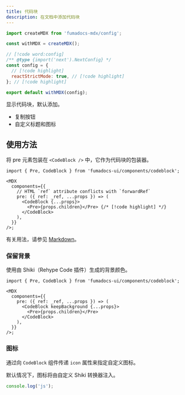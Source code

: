 ```yaml
---
title: 代码块
description: 在文档中添加代码块
---
```


<Wrapper>
<div className="bg-fd-background rounded-lg prose-no-margin">

```js title="config.js"
import createMDX from 'fumadocs-mdx/config';

const withMDX = createMDX();

// [!code word:config]
/** @type {import('next').NextConfig} */
const config = {
  // [!code highlight]
  reactStrictMode: true, // [!code highlight]
}; // [!code highlight]

export default withMDX(config);
```

</div>
</Wrapper>

显示代码块，默认添加。

- 复制按钮
- 自定义标题和图标

## 使用方法

将 pre 元素包装在 `<CodeBlock />` 中，它作为代码块的包装器。

```tsx
import { Pre, CodeBlock } from 'fumadocs-ui/components/codeblock';

<MDX
  components={{
    // HTML `ref` attribute conflicts with `forwardRef`
    pre: ({ ref: _ref, ...props }) => (
      <CodeBlock {...props}>
        <Pre>{props.children}</Pre> {/* [!code highlight] */}
      </CodeBlock>
    ),
  }}
/>;
```

有关用法，请参见 [Markdown](/docs/markdown#codeblock)。

### 保留背景

使用由 Shiki（Rehype Code 插件）生成的背景颜色。

```tsx
import { Pre, CodeBlock } from 'fumadocs-ui/components/codeblock';

<MDX
  components={{
    pre: ({ ref: _ref, ...props }) => (
      <CodeBlock keepBackground {...props}>
        <Pre>{props.children}</Pre>
      </CodeBlock>
    ),
  }}
/>;
```

### 图标

通过向 `CodeBlock` 组件传递 `icon` 属性来指定自定义图标。

默认情况下，图标将由自定义 Shiki 转换器注入。

```js title="config.js"
console.log('js');
``` 